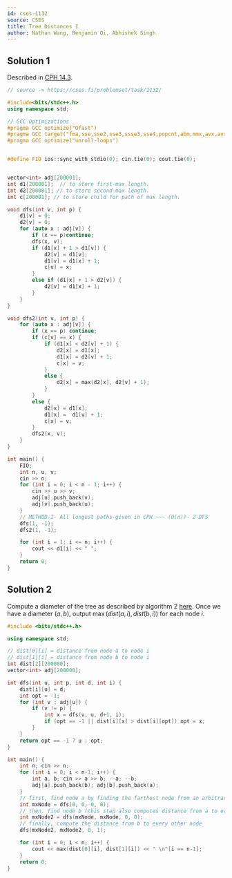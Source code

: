 ```yaml
---
id: cses-1132
source: CSES
title: Tree Distances I
author: Nathan Wang, Benjamin Qi, Abhishek Singh
---
```


## Solution 1

Described in [CPH 14.3](https://usaco.guide/CPH.pdf#page=147).

```cpp
// source -> https://cses.fi/problemset/task/1132/

#include<bits/stdc++.h>
using namespace std;

// GCC Optimizations
#pragma GCC optimize("Ofast")
#pragma GCC target("fma,sse,sse2,sse3,ssse3,sse4,popcnt,abm,mmx,avx,avx2,tune=native")
#pragma GCC optimize("unroll-loops")


#define FIO ios::sync_with_stdio(0); cin.tie(0); cout.tie(0);


vector<int> adj[200001];
int d1[200001];  // to store first-max length.
int d2[200001]; // to store second-max length.
int c[200001]; // to store child for path of max length.

void dfs(int v, int p) {
	d1[v] = 0;
	d2[v] = 0;
	for (auto x : adj[v]) {
		if (x == p)continue;
		dfs(x, v);
		if (d1[x] + 1 > d1[v]) {
			d2[v] = d1[v];
			d1[v] = d1[x] + 1;
			c[v] = x;
		}
		else if (d1[x] + 1 > d2[v]) {
			d2[v] = d1[x] + 1;
		}
	}
}

void dfs2(int v, int p) {
	for (auto x : adj[v]) {
		if (x == p) continue;
		if (c[v] == x) {
			if (d1[x] < d2[v] + 1) {
				d2[x] = d1[x];
				d1[x] = d2[v] + 1;
				c[x] = v;
			}
			else {
				d2[x] = max(d2[x], d2[v] + 1);
			}
		}
		else {
			d2[x] = d1[x];
			d1[x] =  d1[v] + 1;
			c[x] = v;
		}
		dfs2(x, v);
	}
}

int main() {
	FIO;
	int n, u, v;
	cin >> n;
	for (int i = 0; i < n - 1; i++) {
		cin >> u >> v;
		adj[u].push_back(v);
		adj[v].push_back(u);
	}
	// METHOD-I- All longest paths-given in CPH ~~~ (O(n))- 2-DFS
	dfs(1, -1);
	dfs2(1, -1);

	for (int i = 1; i <= n; i++) {
		cout << d1[i] << " ";
	}
	return 0;
}
```

## Solution 2

Compute a diameter of the tree as described by algorithm 2 [here](https://usaco.guide/CPH.pdf#page=146). Once we have a diameter $(a,b)$, output $\max(dist(a,i),dist(b,i))$ for each node $i$.

```cpp
#include <bits/stdc++.h>

using namespace std;

// dist[0][i] = distance from node a to node i
// dist[1][i] = distance from node b to node i
int dist[2][200000];
vector<int> adj[200000];

int dfs(int u, int p, int d, int i) {
    dist[i][u] = d;
    int opt = -1;
    for (int v : adj[u]) {
        if (v != p) {
            int x = dfs(v, u, d+1, i);
            if (opt == -1 || dist[i][x] > dist[i][opt]) opt = x;
        }
    }
    return opt == -1 ? u : opt;
}

int main() {
    int n; cin >> n;
    for (int i = 0; i < n-1; i++) {
        int a, b; cin >> a >> b; --a; --b;
        adj[a].push_back(b); adj[b].push_back(a);
    }
    // first, find node a by finding the farthest node from an arbitrary node x
    int mxNode = dfs(0, 0, 0, 0);
    // then, find node b (this step also computes distance from a to every other node)
    int mxNode2 = dfs(mxNode, mxNode, 0, 0);
    // finally, compute the distance from b to every other node
    dfs(mxNode2, mxNode2, 0, 1);

    for (int i = 0; i < n; i++) {
        cout << max(dist[0][i], dist[1][i]) << " \n"[i == n-1];
    }
    return 0;
}
```
